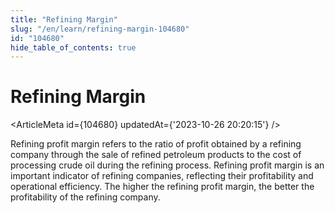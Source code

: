 ```yaml
---
title: "Refining Margin"
slug: "/en/learn/refining-margin-104680"
id: "104680"
hide_table_of_contents: true
---
```



# Refining Margin

<ArticleMeta id={104680} updatedAt={'2023-10-26 20:20:15'} />
<div className='border-solid border-b border-t-0 my-4 border-[var(--ifm-color-gray-300)]' />

Refining profit margin refers to the ratio of profit obtained by a refining company through the sale of refined petroleum products to the cost of processing crude oil during the refining process. Refining profit margin is an important indicator of refining companies, reflecting their profitability and operational efficiency. The higher the refining profit margin, the better the profitability of the refining company.
